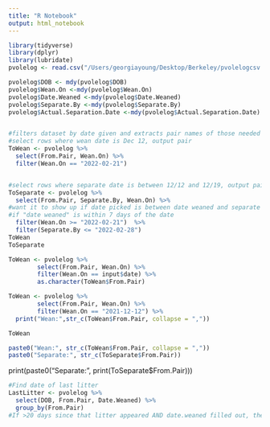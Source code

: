 ```yaml
---
title: "R Notebook"
output: html_notebook
---
```



```r
library(tidyverse)
library(dplyr)
library(lubridate)
pvolelog <- read.csv("/Users/georgiayoung/Desktop/Berkeley/pvolelogcsv.csv")
```

```r
pvolelog$DOB <- mdy(pvolelog$DOB)
pvolelog$Wean.On <-mdy(pvolelog$Wean.On)
pvolelog$Date.Weaned <-mdy(pvolelog$Date.Weaned)
pvolelog$Separate.By <-mdy(pvolelog$Separate.By)
pvolelog$Actual.Separation.Date <-mdy(pvolelog$Actual.Separation.Date)
```

```r

```

```r
#filters dataset by date given and extracts pair names of those needed to be weaned that day
#select rows where wean date is Dec 12, output pair
ToWean <- pvolelog %>%
  select(From.Pair, Wean.On) %>%
  filter(Wean.On == "2022-02-21")


#select rows where separate date is between 12/12 and 12/19, output pair
ToSeparate <- pvolelog %>%
  select(From.Pair, Separate.By, Wean.On) %>%
#want it to show up if date picked is between date weaned and separate by 
#if "date weaned" is within 7 days of the date
  filter(Wean.On >= "2022-02-21")  %>%
  filter(Separate.By <= "2022-02-28")
ToWean
ToSeparate

```


```r

ToWean <- pvolelog %>%
        select(From.Pair, Wean.On) %>%
        filter(Wean.On == input$date) %>%
        as.character(ToWean$From.Pair)

```

```r
ToWean <- pvolelog %>%
        select(From.Pair, Wean.On) %>%
        filter(Wean.On == "2021-12-12") %>%
  print("Wean:",str_c(ToWean$From.Pair, collapse = ","))

ToWean
```

```r
paste0("Wean:", str_c(ToWean$From.Pair, collapse = ","))
paste0("Separate:", str_c(ToSeparate$From.Pair))


```
print(paste0("Separate:", print(ToSeparate$From.Pair)))

```r
#Find date of last litter
LastLitter <- pvolelog %>%
  select(DOB, From.Pair, Date.Weaned) %>%
  group_by(From.Pair)
#If >20 days since that litter appeared AND date.weaned filled out, then show as needing pupchecks

```